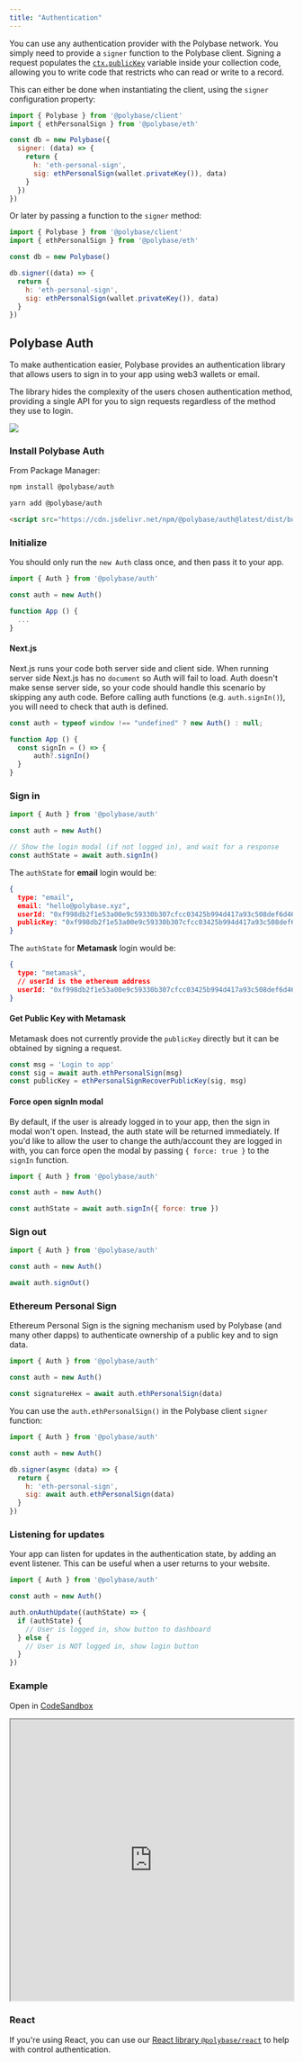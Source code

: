 ```yaml
---
title: "Authentication"
---
```


You can use any authentication provider with the Polybase network. You simply need to provide a `signer` function 
to the Polybase client. Signing a request populates the [`ctx.publicKey`](/collections#context) variable inside your collection code, allowing you to write code that 
restricts who can read or write to a record. 

This can either be done when instantiating the client, using the `signer` configuration property:

```js
import { Polybase } from '@polybase/client'
import { ethPersonalSign } from '@polybase/eth'

const db = new Polybase({
  signer: (data) => {
    return {
      h: 'eth-personal-sign',
      sig: ethPersonalSign(wallet.privateKey()), data)
    }
  })
})
```

Or later by passing a function to the `signer` method:

```js
import { Polybase } from '@polybase/client'
import { ethPersonalSign } from '@polybase/eth'

const db = new Polybase()

db.signer((data) => {
  return {
    h: 'eth-personal-sign',
    sig: ethPersonalSign(wallet.privateKey()), data)
  }
})
```


## Polybase Auth

To make authentication easier, Polybase provides an authentication library that allows users to sign in to 
your app using web3 wallets or email.

The library hides the complexity of the users chosen authentication method, providing a single API for you to sign
requests regardless of the method they use to login.

<img src="/images/polybase-auth-login.png" />


### Install Polybase Auth

From Package Manager:

<CodeGroup>

```bash npm
npm install @polybase/auth
```

```bash yarn
yarn add @polybase/auth
```

```html cdn
<script src="https://cdn.jsdelivr.net/npm/@polybase/auth@latest/dist/bundle.min.js"></script>
```

</CodeGroup>

### Initialize

You should only run the `new Auth` class once, and then pass it to your app.

```js
import { Auth } from '@polybase/auth'

const auth = new Auth()

function App () {
  ...
}
```

#### Next.js

Next.js runs your code both server side and client side. When running server side Next.js has no `document` so Auth will fail to load. 
Auth doesn't make sense server side, so your code should handle this scenario by skipping any auth code. Before calling auth functions (e.g. `auth.signIn()`), 
you will need to check that auth is defined.

```js
const auth = typeof window !== "undefined" ? new Auth() : null;

function App () {
  const signIn = () => {
      auth?.signIn()
  }
}
```


### Sign in

```js
import { Auth } from '@polybase/auth'

const auth = new Auth()

// Show the login modal (if not logged in), and wait for a response
const authState = await auth.signIn()
```

The `authState` for **email** login would be:

```json
{
  type: "email",
  email: "hello@polybase.xyz",
  userId: "0xf998db2f1e53a00e9c59330b307cfcc03425b994d417a93c508def6d46ee12d8",
  publicKey: "0xf998db2f1e53a00e9c59330b307cfcc03425b994d417a93c508def6d46ee12d893c508def6d46ee12d8"
}
```

The `authState` for **Metamask** login would be:

```json
{
  type: "metamask",
  // userId is the ethereum address
  userId: "0xf998db2f1e53a00e9c59330b307cfcc03425b994d417a93c508def6d46ee12d8"
}
```

#### Get Public Key with Metamask

Metamask does not currently provide the `publicKey` directly but it can be obtained by signing a request.

```js
const msg = 'Login to app'
const sig = await auth.ethPersonalSign(msg)
const publicKey = ethPersonalSignRecoverPublicKey(sig, msg)
```


#### Force open signIn modal

By default, if the user is already logged in to your app, then the sign in modal won't open. Instead, the auth state will be returned immediately. 
If you'd like to allow the user to change the auth/account they are logged in with, you can force open the modal by passing `{ force: true }` to the `signIn` function.

```js 
import { Auth } from '@polybase/auth'

const auth = new Auth()

const authState = await auth.signIn({ force: true })
```


### Sign out

```js
import { Auth } from '@polybase/auth'

const auth = new Auth()

await auth.signOut()
```


### Ethereum Personal Sign

Ethereum Personal Sign is the signing mechanism used by Polybase (and many other dapps) to authenticate ownership
of a public key and to sign data.

```js
import { Auth } from '@polybase/auth'

const auth = new Auth()

const signatureHex = await auth.ethPersonalSign(data)
```

You can use the `auth.ethPersonalSign()` in the Polybase client `signer` function:

```js
import { Auth } from '@polybase/auth'

const auth = new Auth()

db.signer(async (data) => {
  return {
    h: 'eth-personal-sign',
    sig: await auth.ethPersonalSign(data)
  }
})
```


### Listening for updates

Your app can listen for updates in the authentication state, by adding an event listener. This can be 
useful when a user returns to your website.

```js
import { Auth } from '@polybase/auth'

const auth = new Auth()

auth.onAuthUpdate((authState) => {
  if (authState) {
    // User is logged in, show button to dashboard
  } else {
    // User is NOT logged in, show login button
  }
})
```


### Example

Open in [CodeSandbox](https://codesandbox.io/s/polybase-client-auth-vqo2ui?file=/index.html)

<iframe
 src="https://codesandbox.io/embed/polybase-client-auth-vqo2ui?autoresize=1&fontsize=14&hidenavigation=1&theme=dark"
  width="100%"
  height="500px"
  allow="accelerometer; ambient-light-sensor; camera; encrypted-media; geolocation; gyroscope; hid; microphone; midi; payment; usb; vr; xr-spatial-tracking"
  sandbox="allow-forms allow-modals allow-popups allow-presentation allow-same-origin allow-scripts"
></iframe>


### React

If you're using React, you can use our [React library `@polybase/react`](/react) to help with control authentication.

